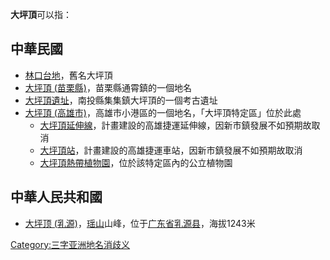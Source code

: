 '''大坪頂'''可以指：

==中華民國==
*[[林口台地|林口台地]]，舊名大坪頂
*[[大坪頂_(苗栗縣)|大坪頂 (苗栗縣)]]，苗栗縣通霄鎮的一個地名
*[[大坪頂遺址|大坪頂遺址]]，南投縣集集鎮大坪頂的一個考古遺址
*[[大坪頂_(高雄市)|大坪頂 (高雄市)]]，高雄市小港區的一個地名，「大坪頂特定區」位於此處
**[[大坪頂延伸線|大坪頂延伸線]]，計畫建設的高雄捷運延伸線，因新市鎮發展不如預期故取消
**[[大坪頂站|大坪頂站]]，計畫建設的高雄捷運車站，因新市鎮發展不如預期故取消
**[[大坪頂熱帶植物園|大坪頂熱帶植物園]]，位於該特定區內的公立植物園

==中華人民共和國==
*[[大坪顶_(乳源)|大坪顶 (乳源)]]，[[瑶山|瑶山]]山峰，位于[[广东省|广东省]][[乳源县|乳源县]]，海拔1243米

{{disambig}}

[[Category:三字亚洲地名消歧义|Category:三字亚洲地名消歧义]]
